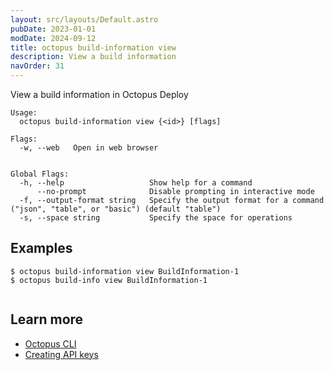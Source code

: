 ```yaml
---
layout: src/layouts/Default.astro
pubDate: 2023-01-01
modDate: 2024-09-12
title: octopus build-information view
description: View a build information
navOrder: 31
---
```


View a build information in Octopus Deploy

```
Usage:
  octopus build-information view {<id>} [flags]

Flags:
  -w, --web   Open in web browser


Global Flags:
  -h, --help                   Show help for a command
      --no-prompt              Disable prompting in interactive mode
  -f, --output-format string   Specify the output format for a command ("json", "table", or "basic") (default "table")
  -s, --space string           Specify the space for operations

```

## Examples

<SamplesInstance />

```
$ octopus build-information view BuildInformation-1
$ octopus build-info view BuildInformation-1


```

## Learn more

- [Octopus CLI](/docs/octopus-rest-api/cli)
- [Creating API keys](/docs/octopus-rest-api/how-to-create-an-api-key)